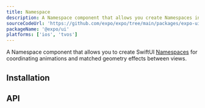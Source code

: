 ```yaml
---
title: Namespace
description: A Namespace component that allows you create Namespaces in SwiftUI
sourceCodeUrl: 'https://github.com/expo/expo/tree/main/packages/expo-ui'
packageName: '@expo/ui'
platforms: ['ios', 'tvos']
---
```



A Namespace component that allows you to create SwiftUI [Namespaces](https://developer.apple.com/documentation/swiftui/namespace) for coordinating animations and matched geometry effects between views.

## Installation

<APIInstallSection />

## API

<APISection packageName="expo-ui/swift-ui/namespace" apiName="Namespace" />
